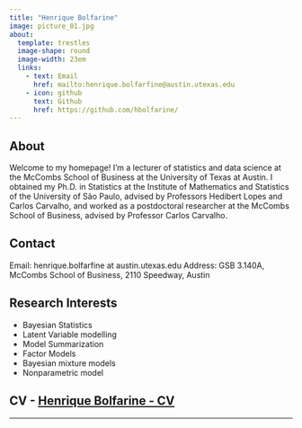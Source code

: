 ```yaml
---
title: "Henrique Bolfarine"
image: picture_01.jpg
about:
  template: trestles
  image-shape: round
  image-width: 23em
  links:
    - text: Email
      href: mailto:henrique.bolfarfine@austin.utexas.edu
    - icon: github
      text: Github
      href: https://github.com/hbolfarine/
---
```


## About

Welcome to my homepage! I'm a lecturer of statistics and data science at the McCombs School of Business at the University of Texas at Austin. I obtained my Ph.D. in Statistics at the Institute of Mathematics and Statistics of the University of São Paulo, advised by Professors Hedibert Lopes and Carlos Carvalho, and worked as a postdoctoral researcher at the McCombs School of Business, advised by Professor Carlos Carvalho.

## Contact

Email: henrique.bolfarfine at austin.utexas.edu
Address: GSB 3.140A, McCombs School of Business, 2110 Speedway, Austin

## Research Interests

- Bayesian Statistics
- Latent Variable modelling
- Model Summarization
- Factor Models
- Bayesian mixture models 
- Nonparametric model

## CV - [Henrique Bolfarine - CV](Henrique_Bolfarine_s_CV.pdf)

---

